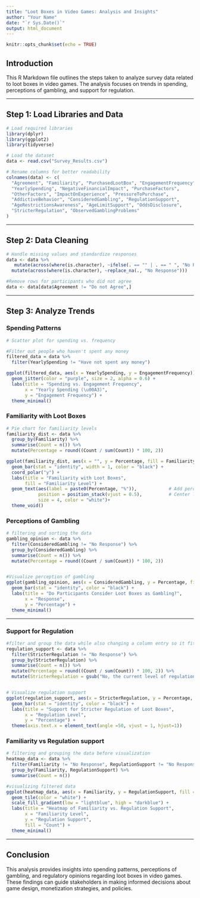 ```yaml
---
title: "Loot Boxes in Video Games: Analysis and Insights"
author: "Your Name"
date: "`r Sys.Date()`"
output: html_document
---
```


```r
knitr::opts_chunk$set(echo = TRUE)
```

## Introduction
This R Markdown file outlines the steps taken to analyze survey data related to loot boxes in video games. The analysis focuses on trends in spending, perceptions of gambling, and support for regulation.

---

## Step 1: Load Libraries and Data
```r
# Load required libraries
library(dplyr)
library(ggplot2)
library(tidyverse)
```

```r
# Load the dataset
data <- read.csv("Survey_Results.csv")

# Rename columns for better readability
colnames(data) <- c(
  "Agreement", "Familiarity", "PurchasedLootBox", "EngagementFrequency",
  "YearlySpending", "NegativeFinancialImpact", "PurchaseFactors", 
  "OtherFactors", "ImpactOnExperience", "PressureToPurchase", 
  "AddictiveBehavior", "ConsideredGambling", "RegulationSupport", 
  "AgeRestrictionsAwareness", "AgeLimitSupport", "OddsDisclosure", 
  "StricterRegulation", "ObservedGamblingProblems"
)
```

---

## Step 2: Data Cleaning
```r
# Handle missing values and standardize responses
data <- data %>%
   mutate(across(where(is.character), ~ifelse(. == "" | . == " ", "No Response", .))) %>%
  mutate(across(where(is.character), ~replace_na(., "No Response")))

#Remove rows for participants who did not agree
data <- data[data$Agreement != "Do not Agree",]

```

---

## Step 3: Analyze Trends

### Spending Patterns
```r
# Scatter plot for spending vs. frequency

#Filter out people who haven't spent any money
filtered_data = data %>% 
  filter(YearlySpending != "Have not spent any money")

ggplot(filtered_data, aes(x = YearlySpending, y = EngagementFrequency)) +
  geom_jitter(color = "purple", size = 2, alpha = 0.6) +
  labs(title = "Spending vs. Engagement Frequency",
       x = "Yearly Spending (\u00A3)",
       y = "Engagement Frequency") +
  theme_minimal()


```

### Familiarity with Loot Boxes
```r
# Pie chart for familiarity levels
familiarity_dist <- data %>%
  group_by(Familiarity) %>%
  summarise(Count = n()) %>%
  mutate(Percentage = round((Count / sum(Count)) * 100, 2))

ggplot(familiarity_dist, aes(x = "", y = Percentage, fill = Familiarity)) +
  geom_bar(stat = "identity", width = 1, color = "black") +
  coord_polar("y") +
  labs(title = "Familiarity with Loot Boxes",
       fill = "Familiarity Level") +
  geom_text(aes(label = paste0(Percentage, "%")),            # Add percentage labels
            position = position_stack(vjust = 0.5),          # Center labels in slices
            size = 4, color = "white")+ 
  theme_void()

```

### Perceptions of Gambling
```r
# filtering and sorting the data
gambling_opinion <- data %>%
  filter(ConsideredGambling != "No Response") %>%
  group_by(ConsideredGambling) %>%
  summarise(Count = n()) %>%
  mutate(Percentage = round((Count / sum(Count)) * 100, 2))


#Visualize perception of gambling
ggplot(gambling_opinion, aes(x = ConsideredGambling, y = Percentage, fill = ConsideredGambling)) +
  geom_bar(stat = "identity", color = "black") +
  labs(title = "Do Participants Consider Loot Boxes as Gambling?",
       x = "Response",
       y = "Percentage") +
  theme_minimal()
```

---

### Support for Regulation
```r
#filter and group the data while also changing a column entry so it fits in the chart
regulation_support <- data %>%
  filter(StricterRegulation != "No Response") %>%
  group_by(StricterRegulation) %>%
  summarise(Count = n()) %>%
  mutate(Percentage = round((Count / sum(Count)) * 100, 2)) %>% 
  mutate(StricterRegulation = gsub("No, the current level of regulation is sufficient", "Regulation is already sufficient", StricterRegulation)) 


# Visualize regulation support
ggplot(regulation_support, aes(x = StricterRegulation, y = Percentage, fill = StricterRegulation)) +
  geom_bar(stat = "identity", color = "black") +
  labs(title = "Support for Stricter Regulation of Loot Boxes",
       x = "Regulation Level",
       y = "Percentage") +
  theme(axis.text.x = element_text(angle =50, vjust = 1, hjust=1))
```
### Familiarity vs Regulation support
```r
# filtering and grouping the data before visualization
heatmap_data <- data %>%
  filter(Familiarity != "No Response", RegulationSupport != "No Response") %>%
  group_by(Familiarity, RegulationSupport) %>%
  summarise(Count = n())

#visualizing filtered data
ggplot(heatmap_data, aes(x = Familiarity, y = RegulationSupport, fill = Count)) +
  geom_tile(color = "white") +
  scale_fill_gradient(low = "lightblue", high = "darkblue") +
  labs(title = "Heatmap of Familiarity vs. Regulation Support",
       x = "Familiarity Level",
       y = "Regulation Support",
       fill = "Count") +
  theme_minimal()


```

---

## Conclusion
This analysis provides insights into spending patterns, perceptions of gambling, and regulatory opinions regarding loot boxes in video games. These findings can guide stakeholders in making informed decisions about game design, monetization strategies, and policies.


